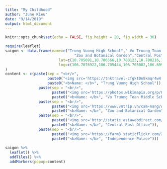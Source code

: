 ```yaml
---
title: "My Childhood"
author: "June Kieu"
date: "9/14/2019"
output: html_document
---
```



```r
knitr::opts_chunk$set(echo = FALSE, fig.height = 20, fig.width = 30)
```

```r
require(leaflet)
saigon <- data.frame(name=c("Trung Vuong High School"," Vo Truong Toan Middle School",
                               "Zoo and Botanical Garden","Central Post Office", "Independence Palace"),
                        lat=c(10.785691,10.786566,10.788123,10.780216,10.777407),
                        lng=c(106.7076922,106.705444,106.705002,106.699961,106.695448)
)
content <- c(paste(sep = "<br/>",
                   paste0("<img src='https://tnktravel-cfgkt0n8kmqr4w4.stackpathdns.com/wp-content/uploads/2017/07/Trung-Vuong-High-School.jpg", "' />"),
                   paste0("<b>Name: </b>", "Trung Vuong High School")),
               paste(sep = "<br/>",
                     paste0("<img src='https://photos.wikimapia.org/p/00/01/40/71/23_big.jpg", "' />"),
                     paste0("<b>Name: </b>", "Vo Truong Toan Middle School")),
               paste(sep = "<br/>",
                     paste0("<img src='https://www.vntrip.vn/cam-nang/wp-content/uploads/2017/07/thao-cam-vien.png", "' />"),
                     paste0("<b>Name: </b>", "Zoo and Botanical Garden")),
               paste(sep = "<br/>",
                     paste0("<img src='http://static.asiawebdirect.com/m/.imaging/1140x760/website/bangkok/portals/vietnam/homepage/post-office-ho-chi-minh/pagePropertiesImage.jpg", "' />"),
                     paste0("<b>Name: </b>", "Central Post Office")),
               paste(sep = "<br/>",
                     paste0("<img src='https://farm3.staticflickr.com/2577/4099249208_5ecb604509_b.jpg", "' />"),
                     paste0("<b>Name: </b>", "Independence Palace")))
               
saigon %>%
  leaflet() %>%
  addTiles() %>%
  addMarkers(popup=content)
```

